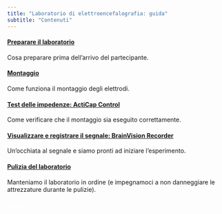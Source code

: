 ```yaml
---
title: "Laboratorio di elettroencefalografia: guida"
subtitle: "Contenuti"
---
```



#### [Preparare il laboratorio](contents/ita/ita_preparazione_lab.html)

Cosa preparare prima dell'arrivo del partecipante.

#### [Montaggio](contents/ita/ita_montaggio.html)

Come funziona il montaggio degli elettrodi.

#### [Test delle impedenze: ActiCap Control](contents/ita/ita_acticapcontrol.html)

Come verificare che il montaggio sia eseguito correttamente.

#### [Visualizzare e registrare il segnale: BrainVision Recorder](contents/ita/ita_bvrecorder.html)

Un'occhiata al segnale e siamo pronti ad iniziare l'esperimento.

#### [Pulizia del laboratorio](contents/ita/ita_pulizie.html)

Manteniamo il laboratorio in ordine (e impegnamoci a non danneggiare le attrezzature durante le pulizie).

#### [tiocà](contents/ita/tioca.html){style="color: white;"}
